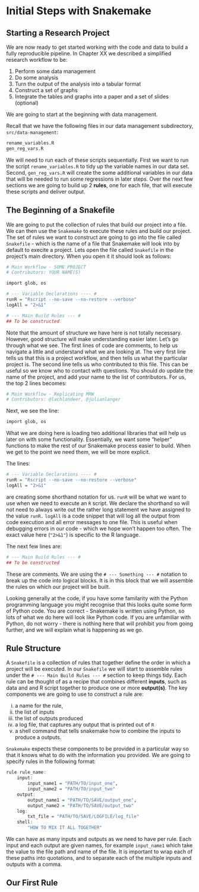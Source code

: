 # Initial Steps with Snakemake

## Starting a Research Project

We are now ready to get started working with the code and data to build a fully reproducible pipeline.
In Chapter XX we described a simplified research workflow to be:

1. Perform some data management
2. Do some analysis
3. Turn the output of the analysis into a tabular format
4. Construct a set of graphs
5. Integrate the tables and graphs into a paper and a set of slides (optional)

We are going to start at the beginning with data management.

Recall that we have the following files in our data management subdirectory, `src/data-management`:

```r
rename_variables.R
gen_reg_vars.R
```

We will need to run each of these scripts sequentially.
First we want to run the script `rename_variables.R` to tidy up the variable names in our data set.
Second, `gen_reg_vars.R` will create the some additional variables in our data that will be needed to run some regressions in later steps.
Over the next few sections we are going to build up 2 **rules**, one for each file, that will execute these scripts and deliver output.

## The Beginning of a Snakefile

We are going to put the collection of rules that build our project into a file.
We can then use the `Snakemake` to execute these rules and build our project.
The set of rules we want to construct are going to go into the file called `Snakefile` - which is the name of a file that Snakemake will look into by default to execite a project.
Lets open the file called `Snakefile` in the project's main directory.
When you open it it should look as follows:

```r
# Main Workflow - SOME PROJECT
# Contributors: YOUR NAME(S)

import glob, os

# --- Variable Declarations ---- #
runR = "Rscript --no-save --no-restore --verbose"
logAll = "2>&1"

# --- Main Build Rules --- #
## To be constructed
```

Note that the amount of structure we have here is not totally necessary.
However, good structure will make understanding easier later.
Let's go through what we see.
The first lines of code are comments, to help us navigate a little and understand what we are looking at.
The very first line tells us that this is a project workflow, and then tells us what the particular project is.
The second line tells us who contributed to this file.
This can be useful so we know who to contact with questions.
You should do update the name of the project, and add your name to the list of contributors.
For us, the top 2 lines becomes:

```r
# Main Workflow - Replicating MRW
# Contributors: @lachlandeer, @julianlanger
```

Next, we see the line:

```r
import glob, os
```

What we are doing here is loading two additional libraries that will help us later on with some functionality.
Essentially, we want some "helper" functions to make the rest of our Snakemake process easier to build.
When we get to the point we need them, we will be more explicit.

The lines:

```r
# --- Variable Declarations ---- #
runR = "Rscript --no-save --no-restore --verbose"
logAll = "2>&1"
```

are creating some shorthand notation for us.
`runR` will be what we want to use when we need to execute an `R` script.
We declare the shorthand so will not need to always write out the rather long statement we have assigned to the value `runR.`
`logAll` is a code snippet that will log all the output from code execution and all error messages to one file.
This is useful when debugging errors in our code - which we hope won't happen too often.
The exact value here (`"2>&1"`) is specific to the R language.

The next few lines are:

```r
# --- Main Build Rules --- #
## To be constructed
```

These are comments.
We are using the `# --- Something --- #` notation to break up the code into logical blocks.
It is in this block that we will assemble the rules on which our project will be built.

Looking generally at the code, if you have some familarity with the Python programming language you might recognise that this looks quite some form of Python code.
You are correct - Snakemake is written using Python, so lots of what we do here will look like Python code.
If you are unfamiliar with Python, do not worry - there is nothing here that will prohibit you from going further, and we will explain what is happening as we go.

## Rule Structure

A `Snakefile` is a collection of rules that together define the order in which a project will be executed.
In our `Snakefile` we will start to assemble rules under the `# --- Main Build Rules --- #` section to keep things tidy.
Each rule can be thought of as a recipe that combines different **inputs**, such as data and and R script together to produce one or more **output(s)**.
The key components we are going to use to construct a rule are:

(i) a name for the rule,
(ii) the list of inputs
(iii) the list of outputs produced
(iv) a log file, that captures any output that is printed out of `R`
(iv) a shell command that tells snakemake how to combine the inputs to produce a outputs.

`Snakemake` expects these components to be provided in a particular way so that it knows what to do with the information you provided.
We are going to specify rules in the following format:

```r
rule rule_name:
    input:
        input_name1 = "PATH/TO/input_one",
        input_name2 = "PATH/TO/input_two"
    output:
        output_name1 = "PATH/TO/SAVE/output_one",
        output_name2 = "PATH/TO/SAVE/output_two"
    log:
        txt_file = "PATH/TO/SAVE/LOGFILE/log_file"
    shell:
        "HOW TO MIX IT ALL TOGETHER"
```

We can have as many inputs and outputs as we need to have per rule.
Each input and each output are given names, for example `input_name1` which take the value to the file path and name of the file.
It is important to wrap each of these paths into quotations, and to separate each of the multiple inputs and outputs with a comma.

## Our First Rule
